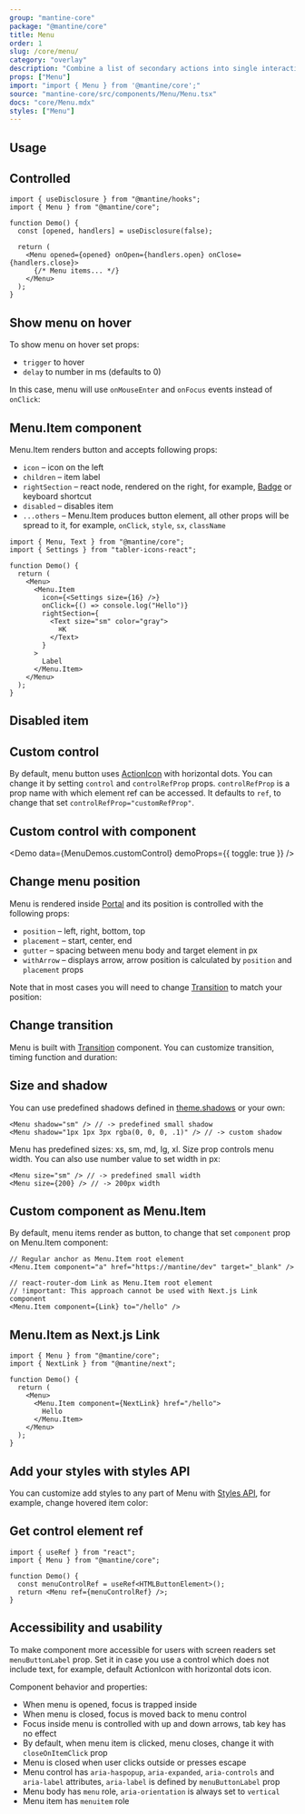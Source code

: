 ```yaml
---
group: "mantine-core"
package: "@mantine/core"
title: Menu
order: 1
slug: /core/menu/
category: "overlay"
description: "Combine a list of secondary actions into single interactive area"
props: ["Menu"]
import: "import { Menu } from '@mantine/core';"
source: "mantine-core/src/components/Menu/Menu.tsx"
docs: "core/Menu.mdx"
styles: ["Menu"]
---
```



## Usage

<Demo data={MenuDemos.usage} />

## Controlled

```tsx
import { useDisclosure } from "@mantine/hooks";
import { Menu } from "@mantine/core";

function Demo() {
  const [opened, handlers] = useDisclosure(false);

  return (
    <Menu opened={opened} onOpen={handlers.open} onClose={handlers.close}>
      {/* Menu items... */}
    </Menu>
  );
}
```

## Show menu on hover

To show menu on hover set props:

- `trigger` to hover
- `delay` to number in ms (defaults to 0)

In this case, menu will use `onMouseEnter` and `onFocus` events instead of `onClick`:

<Demo data={MenuDemos.hover} />

## Menu.Item component

Menu.Item renders button and accepts following props:

- `icon` – icon on the left
- `children` – item label
- `rightSection` – react node, rendered on the right, for example, [Badge](/core/badge/) or keyboard shortcut
- `disabled` – disables item
- `...others` – Menu.Item produces button element, all other props will be spread to it, for example, `onClick`, `style`, `sx`, `className`

```tsx
import { Menu, Text } from "@mantine/core";
import { Settings } from "tabler-icons-react";

function Demo() {
  return (
    <Menu>
      <Menu.Item
        icon={<Settings size={16} />}
        onClick={() => console.log("Hello")}
        rightSection={
          <Text size="sm" color="gray">
            ⌘K
          </Text>
        }
      >
        Label
      </Menu.Item>
    </Menu>
  );
}
```

## Disabled item

<Demo data={MenuDemos.disabled} />

## Custom control

By default, menu button uses [ActionIcon](/core/action-icon/) with horizontal dots.
You can change it by setting `control` and `controlRefProp` props.
`controlRefProp` is a prop name with which element ref can be accessed.
It defaults to `ref`, to change that set `controlRefProp="customRefProp"`.

<Demo data={MenuDemos.controls} />

## Custom control with component

<Demo data={MenuDemos.customControl} demoProps={{ toggle: true }} />

## Change menu position

Menu is rendered inside [Portal](/core/portal/) and its position is controlled with the following props:

- `position` – left, right, bottom, top
- `placement` – start, center, end
- `gutter` – spacing between menu body and target element in px
- `withArrow` – displays arrow, arrow position is calculated by `position` and `placement` props

Note that in most cases you will need to change [Transition](/core/transition/) to match your position:

<Demo data={MenuDemos.positionConfigurator} />

## Change transition

Menu is built with [Transition](/core/transition/) component.
You can customize transition, timing function and duration:

<Demo data={MenuDemos.transitions} />

## Size and shadow

You can use predefined shadows defined in [theme.shadows](/theming/extend-theme/#spacing-radius-and-shadows) or your own:

```tsx
<Menu shadow="sm" /> // -> predefined small shadow
<Menu shadow="1px 1px 3px rgba(0, 0, 0, .1)" /> // -> custom shadow
```

<Demo data={MenuDemos.configurator} />

Menu has predefined sizes: xs, sm, md, lg, xl. Size prop controls menu width.
You can also use number value to set width in px:

```tsx
<Menu size="sm" /> // -> predefined small width
<Menu size={200} /> // -> 200px width
```

## Custom component as Menu.Item

By default, menu items render as button, to change that set `component` prop on Menu.Item component:

```tsx
// Regular anchor as Menu.Item root element
<Menu.Item component="a" href="https://mantine/dev" target="_blank" />

// react-router-dom Link as Menu.Item root element
// !important: This approach cannot be used with Next.js Link component
<Menu.Item component={Link} to="/hello" />
```

<Demo data={MenuDemos.component} />

## Menu.Item as Next.js Link

```tsx
import { Menu } from "@mantine/core";
import { NextLink } from "@mantine/next";

function Demo() {
  return (
    <Menu>
      <Menu.Item component={NextLink} href="/hello">
        Hello
      </Menu.Item>
    </Menu>
  );
}
```

## Add your styles with styles API

You can customize add styles to any part of Menu with [Styles API](/theming/styles-api/),
for example, change hovered item color:

<Demo data={MenuDemos.stylesApi} />

## Get control element ref

```tsx
import { useRef } from "react";
import { Menu } from "@mantine/core";

function Demo() {
  const menuControlRef = useRef<HTMLButtonElement>();
  return <Menu ref={menuControlRef} />;
}
```

## Accessibility and usability

To make component more accessible for users with screen readers set `menuButtonLabel` prop.
Set it in case you use a control which does not include text, for example, default ActionIcon with horizontal dots icon.

Component behavior and properties:

- When menu is opened, focus is trapped inside
- When menu is closed, focus is moved back to menu control
- Focus inside menu is controlled with up and down arrows, tab key has no effect
- By default, when menu item is clicked, menu closes, change it with `closeOnItemClick` prop
- Menu is closed when user clicks outside or presses escape
- Menu control has `aria-haspopup`, `aria-expanded`, `aria-controls` and `aria-label` attributes, `aria-label` is defined by `menuButtonLabel` prop
- Menu body has `menu` role, `aria-orientation` is always set to `vertical`
- Menu item has `menuitem` role
